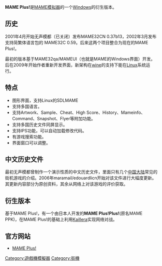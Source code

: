{{Refimprove|time=2010-05-05}} 
'''MAME Plus!'''是[[MAME|MAME]][[模拟器|模拟器]]的一个[[Windows|Windows]]的衍生版本。

==历史==
2001年4月开始无声模都（已关闭）发布MAME32CN 0.37b13，2002年3月发布支持简繁体语言包的 MAME32C 0.59。后来这两个项目整合为现在的MAME Plus!。

最初的版本基于MAME32qa/MAMEUI（也就是MAME的Windows界面）开发。后在2009年开始作者重新开发界面，新架构在[[wine|wine]]的支持下能在[[Linux|Linux]]系统运行。

==特点==
*图形界面，支持Linux的SDLMAME
*支持多国语言。
*支持Artwork、Sample、Cheat、High Score、History、Mameinfo、Command、Snapshot、Flyer等附加功能。
*支持多国历史文件同屏显示。
*支持IPS功能，可以自动加载修改代码。
*有游戏搜索功能。
*界面窗口可以调整。

==中文历史文件==
最初无声模都曾制作一个演示性质的中文历史文件，里面只有几个[[中国大陆|中国大陆]]常见的街机游戏的介绍。2006年maramail/edouardlicn开始对该文件进行大幅度更新。其更新内容部分为原创资料，其余从网络上对该游戏的评价获取。

==衍生版本==
基于MAME Plus!，有一个由日本人开发的'''MAME Plus!Plus!'''(原名MAME PPK)，在MAME Plus!的基础上利用[[Kaillera|Kaillera]]实现网络对战。

== 官方网站 ==

* [http://mameplus.sourceforge.net/ MAME Plus!] {{Wayback|url=http://mameplus.sourceforge.net/ |date=20150430233704 }}

[[Category:遊戲機模擬器|Category:遊戲機模擬器]]
[[Category:街機|Category:街機]]